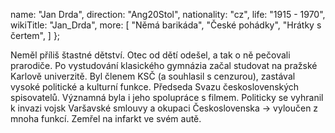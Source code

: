 
  name: "Jan Drda",
  direction: "Ang20Stol",
  nationality: "cz",
  life: "1915 - 1970",
  wikiTitle: "Jan_Drda",
  more: [
    "Němá barikáda",
    "České pohádky",
    "Hrátky s čertem",
  ]
};

<Author author={author} wikiText hideSource />

Neměl příliš štastné dětství. Otec od dětí odešel, a tak o ně pečovali prarodiče. Po vystudování klasického gymnázia začal studovat na pražské Karlově univerzitě.
Byl členem KSČ (a souhlasil s cenzurou), zastával vysoké politické a kulturní funkce. Předseda Svazu československých spisovatelů. Významná byla i jeho spolupráce s filmem.
Politicky se vyhranil k invazi vojsk Varšavské smlouvy a okupaci Československa -> vyloučen z mnoha funkcí. Zemřel na infarkt ve svém autě.